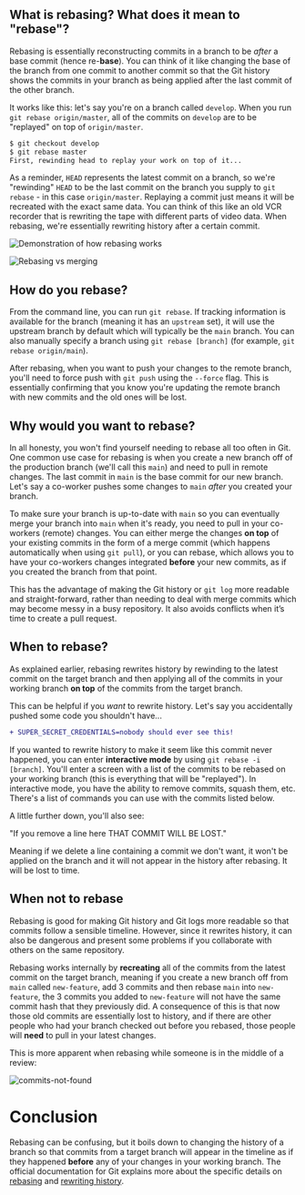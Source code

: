 ## What is rebasing? What does it mean to "rebase"?

Rebasing is essentially reconstructing commits in a branch to be _after_ a base commit (hence re-**base**). You can think of it like changing the base of the branch from one commit to another commit so that the Git history shows the commits in your branch as being applied after the last commit of the other branch.

It works like this: let's say you're on a branch called `develop`. When you run `git rebase origin/master`, all of the commits on `develop` are to be "replayed" on top of `origin/master`.

```bash
$ git checkout develop
$ git rebase master
First, rewinding head to replay your work on top of it...
```

As a reminder, `HEAD` represents the latest commit on a branch, so we're "rewinding" `HEAD` to be the last commit on the branch you supply to `git rebase` - in this case `origin/master`. Replaying a commit just means it will be recreated with the exact same data. You can think of this like an old VCR recorder that is rewriting the tape with different parts of video data. When rebasing, we're essentially rewriting history after a certain commit.

![Demonstration of how rebasing works](./assets/git-rebase/main.png)

![Rebasing vs merging](./assets/git-rebase/rebase-vs-merge.png)

## How do you rebase?

From the command line, you can run `git rebase`. If tracking information is available for the branch (meaning it has an `upstream` set), it will use the upstream branch by default which will typically be the `main` branch. You can also manually specify a branch using `git rebase [branch]` (for example, `git rebase origin/main`).

After rebasing, when you want to push your changes to the remote branch, you'll need to force push with `git push` using the `--force` flag. This is essentially confirming that you know you're updating the remote branch with new commits and the old ones will be lost.

## Why would you want to rebase?

In all honesty, you won't find yourself needing to rebase all too often in Git. One common use case for rebasing is when you create a new branch off of the production branch (we'll call this `main`) and need to pull in remote changes. The last commit in `main` is the base commit for our new branch. Let's say a co-worker pushes some changes to `main` _after_ you created your branch.

To make sure your branch is up-to-date with `main` so you can eventually merge your branch into `main` when it's ready, you need to pull in your co-workers (remote) changes. You can either merge the changes **on top** of your existing commits in the form of a merge commit (which happens automatically when using `git pull`), or you can rebase, which allows you to have your co-workers changes integrated **before** your new commits, as if you created the branch from that point.

This has the advantage of making the Git history or `git log` more readable and straight-forward, rather than needing to deal with merge commits which may become messy in a busy repository. It also avoids conflicts when it’s time to create a pull request.

## When to rebase?

As explained earlier, rebasing rewrites history by rewinding to the latest commit on the target branch and then applying all of the commits in your working branch **on top** of the commits from the target branch.

This can be helpful if you _want_ to rewrite history. Let's say you accidentally pushed some code you shouldn't have...

```diff
+ SUPER_SECRET_CREDENTIALS=nobody should ever see this!
```

If you wanted to rewrite history to make it seem like this commit never happened, you can enter **interactive mode** by using `git rebase -i [branch]`. You'll enter a screen with a list of the commits to be rebased on your working branch (this is everything that will be "replayed"). In interactive mode, you have the ability to remove commits, squash them, etc. There's a list of commands you can use with the commits listed below.

A little further down, you'll also see:

"If you remove a line here THAT COMMIT WILL BE LOST."

Meaning if we delete a line containing a commit we don't want, it won't be applied on the branch and it will not appear in the history after rebasing. It will be lost to time.

## When **not** to rebase

Rebasing is good for making Git history and Git logs more readable so that commits follow a sensible timeline. However, since it rewrites history, it can also be dangerous and present some problems if you collaborate with others on the same repository.

Rebasing works internally by **recreating** all of the commits from the latest commit on the target branch, meaning if you create a new branch off from `main` called `new-feature`, add 3 commits and then rebase `main` into `new-feature`, the 3 commits you added to `new-feature` will not have the same commit hash that they previously did. A consequence of this is that now those old commits are essentially lost to history, and if there are other people who had your branch checked out before you rebased, those people will **need** to pull in your latest changes.

This is more apparent when rebasing while someone is in the middle of a review:

![commits-not-found](./assets/git-rebase/commits-not-found.png)

# Conclusion

Rebasing can be confusing, but it boils down to changing the history of a branch so that commits from a target branch will appear in the timeline as if they happened **before** any of your changes in your working branch. The official documentation for Git explains more about the specific details on [rebasing](https://git-scm.com/docs/git-rebase) and [rewriting history](https://git-scm.com/book/en/v2/Git-Tools-Rewriting-History).

<!--[PROPERTIES]
- slug: 'git-rebase'
  title: 'Rebasing in Git'
  description: "What does it mean to rebase in Git, and how do you do it?"
  image: main.png
  createdAt: 1635250336910
  location: 'posts/git-rebase.mdx'
  readTimeMins: 7
  difficulty: Beginner
  author: Nevulo
  keyIdeas:
    - Rebasing means recreating local commits that you have on a branch to appear after remote changes
    - Even if the remote changes happened after your local commits and you pull them in, Git will "replay" your commits on top of the current branch
  labels:
    - git
    - cli
    - rebase
-->
